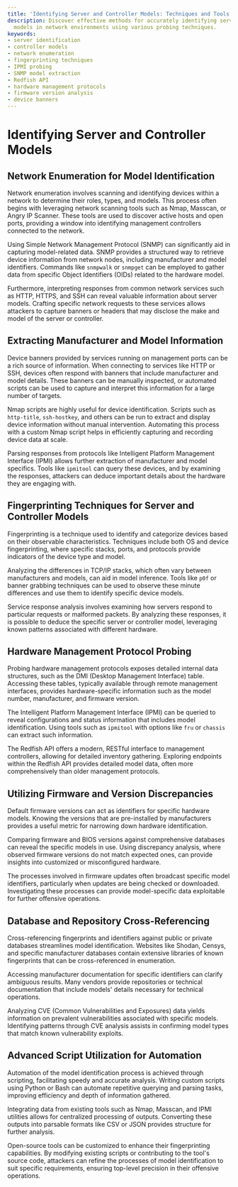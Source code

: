 ```yaml
---
title: 'Identifying Server and Controller Models: Techniques and Tools'
description: Discover effective methods for accurately identifying server and controller
  models in network environments using various probing techniques.
keywords:
- server identification
- controller models
- network enumeration
- fingerprinting techniques
- IPMI probing
- SNMP model extraction
- Redfish API
- hardware management protocols
- firmware version analysis
- device banners
---
```


# Identifying Server and Controller Models

## Network Enumeration for Model Identification

Network enumeration involves scanning and identifying devices within a network to determine their roles, types, and models. This process often begins with leveraging network scanning tools such as Nmap, Masscan, or Angry IP Scanner. These tools are used to discover active hosts and open ports, providing a window into identifying management controllers connected to the network.

Using Simple Network Management Protocol (SNMP) can significantly aid in capturing model-related data. SNMP provides a structured way to retrieve device information from network nodes, including manufacturer and model identifiers. Commands like `snmpwalk` or `snmpget` can be employed to gather data from specific Object Identifiers (OIDs) related to the hardware model.

Furthermore, interpreting responses from common network services such as HTTP, HTTPS, and SSH can reveal valuable information about server models. Crafting specific network requests to these services allows attackers to capture banners or headers that may disclose the make and model of the server or controller.

## Extracting Manufacturer and Model Information

Device banners provided by services running on management ports can be a rich source of information. When connecting to services like HTTP or SSH, devices often respond with banners that include manufacturer and model details. These banners can be manually inspected, or automated scripts can be used to capture and interpret this information for a large number of targets.

Nmap scripts are highly useful for device identification. Scripts such as `http-title`, `ssh-hostkey`, and others can be run to extract and display device information without manual intervention. Automating this process with a custom Nmap script helps in efficiently capturing and recording device data at scale.

Parsing responses from protocols like Intelligent Platform Management Interface (IPMI) allows further extraction of manufacturer and model specifics. Tools like `ipmitool` can query these devices, and by examining the responses, attackers can deduce important details about the hardware they are engaging with.

## Fingerprinting Techniques for Server and Controller Models

Fingerprinting is a technique used to identify and categorize devices based on their observable characteristics. Techniques include both OS and device fingerprinting, where specific stacks, ports, and protocols provide indicators of the device type and model.

Analyzing the differences in TCP/IP stacks, which often vary between manufacturers and models, can aid in model inference. Tools like `p0f` or banner grabbing techniques can be used to observe these minute differences and use them to identify specific device models.

Service response analysis involves examining how servers respond to particular requests or malformed packets. By analyzing these responses, it is possible to deduce the specific server or controller model, leveraging known patterns associated with different hardware.

## Hardware Management Protocol Probing

Probing hardware management protocols exposes detailed internal data structures, such as the DMI (Desktop Management Interface) table. Accessing these tables, typically available through remote management interfaces, provides hardware-specific information such as the model number, manufacturer, and firmware version.

The Intelligent Platform Management Interface (IPMI) can be queried to reveal configurations and status information that includes model identification. Using tools such as `ipmitool` with options like `fru` or `chassis` can extract such information.

The Redfish API offers a modern, RESTful interface to management controllers, allowing for detailed inventory gathering. Exploring endpoints within the Redfish API provides detailed model data, often more comprehensively than older management protocols.

## Utilizing Firmware and Version Discrepancies

Default firmware versions can act as identifiers for specific hardware models. Knowing the versions that are pre-installed by manufacturers provides a useful metric for narrowing down hardware identification.

Comparing firmware and BIOS versions against comprehensive databases can reveal the specific models in use. Using discrepancy analysis, where observed firmware versions do not match expected ones, can provide insights into customized or misconfigured hardware.

The processes involved in firmware updates often broadcast specific model identifiers, particularly when updates are being checked or downloaded. Investigating these processes can provide model-specific data exploitable for further offensive operations.

## Database and Repository Cross-Referencing

Cross-referencing fingerprints and identifiers against public or private databases streamlines model identification. Websites like Shodan, Censys, and specific manufacturer databases contain extensive libraries of known fingerprints that can be cross-referenced in enumeration.

Accessing manufacturer documentation for specific identifiers can clarify ambiguous results. Many vendors provide repositories or technical documentation that include models' details necessary for technical operations.

Analyzing CVE (Common Vulnerabilities and Exposures) data yields information on prevalent vulnerabilities associated with specific models. Identifying patterns through CVE analysis assists in confirming model types that match known vulnerability exploits.

## Advanced Script Utilization for Automation

Automation of the model identification process is achieved through scripting, facilitating speedy and accurate analysis. Writing custom scripts using Python or Bash can automate repetitive querying and parsing tasks, improving efficiency and depth of information gathered.

Integrating data from existing tools such as Nmap, Masscan, and IPMI utilities allows for centralized processing of outputs. Converting these outputs into parsable formats like CSV or JSON provides structure for further analysis.

Open-source tools can be customized to enhance their fingerprinting capabilities. By modifying existing scripts or contributing to the tool's source code, attackers can refine the processes of model identification to suit specific requirements, ensuring top-level precision in their offensive operations.